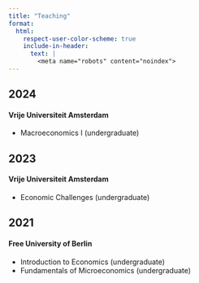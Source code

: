 ```yaml
---
title: "Teaching"
format: 
  html:
    respect-user-color-scheme: true
    include-in-header:
      text: |
        <meta name="robots" content="noindex">
---
```


## 2024
#### Vrije Universiteit Amsterdam
- Macroeconomics I (undergraduate)

## 2023 
#### Vrije Universiteit Amsterdam
- Economic Challenges (undergraduate)

## 2021
#### Free University of Berlin
- Introduction to Economics (undergraduate)
- Fundamentals of Microeconomics (undergraduate)
